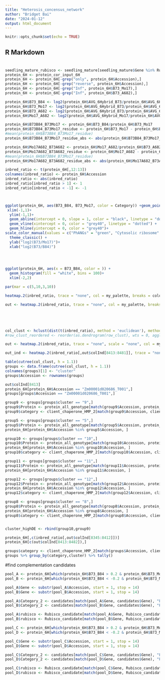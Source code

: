 ```yaml
---
title: "Heterosis_concensus_network"
author: "Bridget Bai"
date: "2024-01-12"
output: html_document
---
```


```r
knitr::opts_chunk$set(echo = TRUE)
```

## R Markdown

#
```r
seedling_mature_rubisco <- seedling_mature[seedling_mature$Gene %in% Rubisco_protein_all$Gene, ]
protein_6H <- protein_cor_input_6H
protein_6H <- protein_6H[-grep("only", protein_6H$Accession),]
protein_6H <- protein_6H[-grep("reverse", protein_6H$Accession),]
protein_6H <- protein_6H[-grep("Inf", protein_6H$B73_Mo17),]
protein_6H <- protein_6H[-grep("Inf", protein_6H$B73_A682),]

protein_6H$B73_B84 <- log2(protein_6H$AVG_6Hybrid_B73/protein_6H$AVG_6Hybrid_B84)
protein_6H$B73_Mo17 <- log2(protein_6H$AVG_6Hybrid_B73/protein_6H$AVG_6Hybrid_Mo17)
protein_6H$B73_A682 <- log2(protein_6H$AVG_6Hybrid_B73/protein_6H$AVG_6Hybrid_A682)
protein_6H$Mo17_A682 <- log2(protein_6H$AVG_6Hybrid_Mo17/protein_6H$AVG_6Hybrid_A682)

protein_6H$B73B84_B73Mo17 <- protein_6H$B73_B84/protein_6H$B73_Mo17
protein_6H$B73B84_B73Mo17_residue <- protein_6H$B73_Mo17 - protein_6H$B73_B84
#mean(protein_6H$B73B84_B73Mo17_residue)
protein_6H$B73B84_B73Mo17_residue_abs <- abs(protein_6H$B73B84_B73Mo17_residue)

protein_6H$Mo17A682_B73A682 <- protein_6H$Mo17_A682/protein_6H$B73_A682
protein_6H$Mo17A682_B73A682_residue <- protein_6H$Mo17_A682 - protein_6H$B73_A682
#mean(protein_6H$B73B84_B73Mo17_residue)
protein_6H$Mo17A682_B73A682_residue_abs <- abs(protein_6H$Mo17A682_B73A682_residue)

inbred_ratio <- t(protein_6H[,12:13])
colnames(inbred_ratio) <- protein_6H$Accession
inbred_ratio <- abs(inbred_ratio)
inbred_ratio[inbred_ratio > 1] <- 1
inbred_ratio[inbred_ratio < -1] <- -1



ggplot(protein_6H, aes(B73_B84, B73_Mo17, color = Category)) +geom_point(size = 1.5) +
 xlim(-1,1)+
  ylim(-1,1)+
  geom_abline(intercept = 0, slope = 1, color = "black", linetype = "dotted")+
  geom_vline(xintercept = 0, color = "grey40", linetype = "dotted") + 
  geom_hline(yintercept = 0, color = "grey40")+
scale_color_manual(values = c("PhANGs" = "green", "Cytosolic ribosome" = "yellow","PhAPGs" = "darkgreen", "PE plastid ribosome" = "purple","NE plastid ribosome" = "magenta","Ethylene Biosynthesis" = "blue", "Z" = "lightgrey"), labels = c("PhANGs" = "PhANGs", "Cytosolic ribosome" = "Cytosolic ribosome", "PhAPGs" = "PhAPGs", "PE plastid ribosome" = "PE plastid ribosome","NE plastid ribosome" = "NE plastid ribosome", "Ethylene Biosynthesis" = "Ethylene Biosynthesis", "Z" = "Other")) +
  theme_classic() +
  ylab("log2(B73/Mo17)")+
  xlab("log2(B73/B84)")
  



ggplot(protein_6H, aes(x = B73_B84, color = )) +
  geom_histogram(fill = "white", bins = 100)+
  xlim(-2,2)

```


```r
par(mar = c(5,10,3,10))

heatmap.2(inbred_ratio, trace = "none", col = my_palette, breaks = colors, cexRow = 1, cexCol = 1,keysize = 0.5, key.title = "", key.ylab = "", key.xlab = "log2 value", labCol = NA)

out <- heatmap.2(inbred_ratio, trace = "none", col = my_palette, breaks = colors, cexRow = 0.8, key.title = "", key.ylab = "", key.xlab = "log2 value", labCol = NA, lwid = c(1,3),reorderfun=function(d,w) reorder(d,w,agglo.FUN = mean), )





col_clust <- hclust(dist(t(inbred_ratio), method = 'euclidean'), method = 'complete')
#row_clust_reordered <- reorder(as.dendrogram(row_clust), wts = 0, agglo.FUN = "mean")

out <- heatmap.2(inbred_ratio, trace = "none", scale = "none", col = my_palette, breaks = colors, cexRow = 0.8, labCol = NA, key.title = "", key.ylab = "", key.xlab = "log2 scaled", lwid = c(1,4), dendrogram = "both", reorderfun = function(d,w) reorder(d,w,agglo.FUN = mean), lhei = c(2,4))

out_ind <- heatmap.2(inbred_ratio[,out$colInd[8413:8481]], trace = "none", scale = "none", col = my_palette, breaks = colors, cexRow = 0.8, cexCol = 0.4,key.title = "", key.ylab = "", key.xlab = "log2 scaled", lwid = c(1,4), dendrogram = "col", reorderfun = function(d,w) reorder(d,w,agglo.FUN = mean), lhei = c(2,4))

table(cutree(col_clust, h = 1.1))
groups <- data.frame(cutree(col_clust, h = 1.1))
colnames(groups)[1] <- "cluster"
groups$Accession <- rownames(groups)

out$colInd[8413]
protein_6H[protein_6H$Accession == "Zm00001d020686_T001",]
groups[groups$Accession == "Zm00001d020686_T001",]

group9 <- groups[groups$cluster == "9",]
group9$Protein <- protein_all_genotype[match(group9$Accession, protein_all_genotype$Accession), "Protein"]
group9$category <- client_chaperone_HMP_2[match(group9$Accession, client_chaperone_HMP_2$Accession), "Category"]

group5 <- groups[groups$cluster == "5",]
group5$Protein <- protein_all_genotype[match(group5$Accession, protein_all_genotype$Accession), "Protein"]
protein_6H[protein_6H$Accession %in% group5$Accession, ]

group10 <- groups[groups$cluster == "10",]
group10$Protein <- protein_all_genotype[match(group10$Accession, protein_all_genotype$Accession), "Protein"]
protein_6H[protein_6H$Accession %in% group10$Accession, ]
group10$category <- client_chaperone_HMP_2[match(group10$Accession, client_chaperone_HMP_2$Accession), "Category"]

group11 <- groups[groups$cluster == "11",]
group11$Protein <- protein_all_genotype[match(group11$Accession, protein_all_genotype$Accession), "Protein"]
protein_6H[protein_6H$Accession %in% group11$Accession, ]

group12 <- groups[groups$cluster == "12",]
group12$Protein <- protein_all_genotype[match(group12$Accession, protein_all_genotype$Accession), "Protein"]
protein_6H[protein_6H$Accession %in% group12$Accession, ]
group12$category <- client_chaperone_HMP_2[match(group12$Accession, client_chaperone_HMP_2$Accession), "Category"]

group8 <- groups[groups$cluster == "8",]
group8$Protein <- protein_all_genotype[match(group8$Accession, protein_all_genotype$Accession), "Protein"]
protein_6H[protein_6H$Accession %in% group8$Accession, ]
group8$category <- client_chaperone_HMP_2[match(group8$Accession, client_chaperone_HMP_2$Accession), "Category"]


cluster_highDE <- rbind(group10,group9)

protein_6H[,c(inbred_ratio[,out$colInd[8345:8412]])]
protein_6H[c(out$colInd[8413:8482]),]

groups$category <- client_chaperone_HMP_2[match(groups$Accession, client_chaperone_HMP_2$Accession), "Category"]
groups %>% group_by(category,cluster) %>% tally()
```

#find complementation candidates
```r
pool_A <- protein_6H[which(protein_6H$B73_B84 > 0.2 & protein_6H$B73_Mo17 > 0.2),]
pool_B <- protein_6H[which(protein_6H$B73_B84 < -0.2 & protein_6H$B73_Mo17 < -0.2),]

pool_A$Gene <- substr(pool_A$Accession, start = 1, stop = 14)
pool_B$Gene <- substr(pool_B$Accession, start = 1, stop = 14)

pool_A$Category_2 <- candidates[match(pool_A$Gene, candidates$Gene), "Pathway"]
pool_B$Category_2 <- candidates[match(pool_B$Gene, candidates$Gene), "Pathway"]

pool_A$rubisco <- Rubisco_candidate[match(pool_A$Gene, Rubisco_candidate$Gene), "Symbol"]
pool_B$rubisco <- Rubisco_candidate[match(pool_B$Gene, Rubisco_candidate$Gene), "Symbol"]

pool_C <- protein_6H[which(protein_6H$B73_B84 > 0.2 & protein_6H$B73_Mo17 < -0.2),]
pool_D <- protein_6H[which(protein_6H$B73_B84 < -0.2 & protein_6H$B73_Mo17 > 0.2),]

pool_C$Gene <- substr(pool_C$Accession, start = 1, stop = 14)
pool_D$Gene <- substr(pool_D$Accession, start = 1, stop = 14)

pool_C$Category_2 <- candidates[match(pool_C$Gene, candidates$Gene), "Pathway"]
pool_D$Category_2 <- candidates[match(pool_D$Gene, candidates$Gene), "Pathway"]

pool_C$rubisco <- Rubisco_candidate[match(pool_C$Gene, Rubisco_candidate$Gene), "Symbol"]
pool_D$rubisco <- Rubisco_candidate[match(pool_D$Gene, Rubisco_candidate$Gene), "Symbol"]
```

